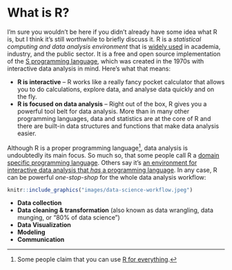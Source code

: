 # What is R? {.unnumbered}

I'm sure you wouldn't be here if you didn't already have some idea what R is, but I think
it's still worthwhile to briefly discuss it. R is a *statistical computing and data
analysis environment* that is [widely used](https://www.tiobe.com/tiobe-index/r/) in
academia, industry, and the public sector. It is a free and open source implementation of
the [S programming language](https://en.wikipedia.org/wiki/S_(programming_language)),
which was created in the 1970s with interactive data analysis in mind. Here's what that
means:

-   **R is interactive** -- R works like a really fancy pocket calculator that allows you
    to do calculations, explore data, and analyse data quickly and on the fly.
-   **R is focused on data analysis** -- Right out of the box, R gives you a powerful tool
    belt for data analysis. More than in many other programming languages, data and
    statistics are at the core of R and there are built-in data structures and functions
    that make data analysis easier.

Although R is a proper programming language[^what-is-r-1], data analysis is undoubtedly
its main focus. So much so, that some people call R a [domain specific programming
language](https://en.wikipedia.org/wiki/Domain-specific_language). Others say it's [an
environment for interactive data analysis that *has* a programming
language](https://youtu.be/6S9r_YbqHy8). In any case, R can be powerful *one-stop-shop*
for the whole data analysis workflow:

[^what-is-r-1]: Some people claim that you can use [R for
    everything](https://youtu.be/m6nUdoP6894).

```r
knitr::include_graphics("images/data-science-workflow.jpeg")
```

-   **Data collection**
-   **Data cleaning & transformation** (also known as data wrangling, data munging, or
    "80% of data science")
-   **Data Visualization**
-   **Modeling**
-   **Communication**

